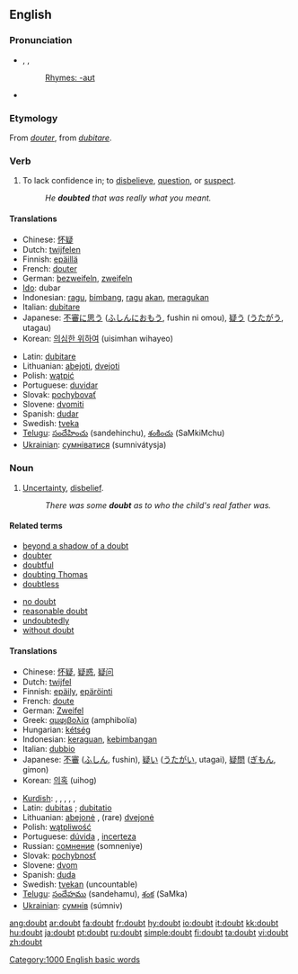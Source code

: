 ==English==

{{rank|hard|ask|question|410|doubt|around|black|lady}}

===Pronunciation===
*{{AHD|dout}}, {{IPA|/daʊt/}}, {{SAMPA|/daUt/}}
*:[[Rhymes:English:-aʊt|Rhymes: -aʊt]]
*{{audio|en-us-doubt.ogg|Audio (US)}}

===Etymology===
From {{OF.}} ''[[douter]]'', from {{L.}} ''[[dubitare]]''.


===Verb===
{{en-verb}}

# To lack confidence in; to [[disbelieve]], [[question]], or [[suspect]].
#: ''He '''doubted''' that was really what you meant.''

====Translations====
{{top}}
*Chinese: [[怀疑]]
*Dutch: [[twijfelen]]
*Finnish: [[epäillä]]
*French: [[douter]]
*German: [[bezweifeln]], [[zweifeln]]
*[[Ido]]: dubar
*Indonesian: [[ragu]], [[bimbang]], [[ragu]] [[akan]], [[ragu|meragukan]]
*Italian: [[dubitare]]
*Japanese: [[不審]]に[[思う]] ([[ふしん]]に[[おもう]], fushin ni omou), [[疑う]] ([[うたがう]], utagau)
*Korean: [[의심한 위하여]] (uisimhan wihayeo)
{{mid}}
*Latin: [[dubitare]]
*Lithuanian: [[abejoti]], [[dvejoti]]
*Polish: [[wątpić]]
*Portuguese: [[duvidar]]
*Slovak: [[pochybovať]]
*Slovene: [[dvomiti]]
*Spanish: [[dudar]]
*Swedish: [[tveka]]
*[[Telugu]]: [[సందేహించు]] (sandehinchu), [[శంకించు]] (SaMkiMchu)
*[[Ukrainian]]: [[сумніватися]] (sumnivátysja)
{{bottom}}

===Noun===
{{wikipedia}}
{{en-noun}} 

# [[uncertainty|Uncertainty]], [[disbelief]].
#: ''There was some '''doubt''' as to who the child's real father was.''

====Related terms====
{{top2}}
*[[beyond a shadow of a doubt]]
*[[doubter]]
*[[doubtful]]
*[[doubting Thomas]]
*[[doubtless]]
{{mid2}}
*[[no doubt]]
*[[reasonable doubt]]
*[[undoubtedly]]
*[[without doubt]]
{{bottom}}

====Translations====
{{top}}
*Chinese: [[怀疑]], [[疑惑]], [[疑问]]
*Dutch: [[twijfel]] {{f}}
*Finnish: [[epäily]], [[epäröinti]]
*French: [[doute]] {{f}}
*German: [[Zweifel]]
*Greek: [[αμφιβολία]] (amphibolía)
*Hungarian: [[kétség]]
*Indonesian: [[ragu|keraguan]], [[bimbang|kebimbangan]]
*Italian: [[dubbio]] {{m}}
*Japanese: [[不審]] ([[ふしん]], fushin), [[疑い]] ([[うたがい]], utagai), [[疑問]] ([[ぎもん]], gimon)
*Korean: [[의혹]] (uihog)
{{mid}}
*[[Kurdish]]: {{trad|ku|guman}} {{f}}, {{trad|ku|şik}} {{f}}, {{trad|ku|şube}} {{f}}, {{trad|ku|gûş}} {{f}}, {{trad|ku|hulhul}} {{f}}, {{trad|ku|şûf}} {{f}}
*Latin: [[dubitas]] {{f}}; [[dubitatio]] {{f}}
*Lithuanian: [[abejonė]] {{f}},  (rare) [[dvejonė]] {{f}}
*Polish: [[wątpliwość]] {{f}}
*Portuguese: [[dúvida]] {{f}}, [[incerteza]] {{f}}
*Russian: [[сомнение]] (somneniye)
*Slovak: [[pochybnosť]] {{f}}
*Slovene: [[dvom]] {{m}}
*Spanish: [[duda]] {{f}}
*Swedish: [[tvekan]] (uncountable)
*[[Telugu]]: [[సందేహము]] (sandehamu), [[శంక]] (SaMka)
*[[Ukrainian]]: [[сумнів]] (súmniv) {{m}}
{{bottom}}

[[Category:1000 English basic words]]

[[ang:doubt]]
[[ar:doubt]]
[[fa:doubt]]
[[fr:doubt]]
[[hy:doubt]]
[[io:doubt]]
[[it:doubt]]
[[kk:doubt]]
[[hu:doubt]]
[[ja:doubt]]
[[pt:doubt]]
[[ru:doubt]]
[[simple:doubt]]
[[fi:doubt]]
[[ta:doubt]]
[[vi:doubt]]
[[zh:doubt]]